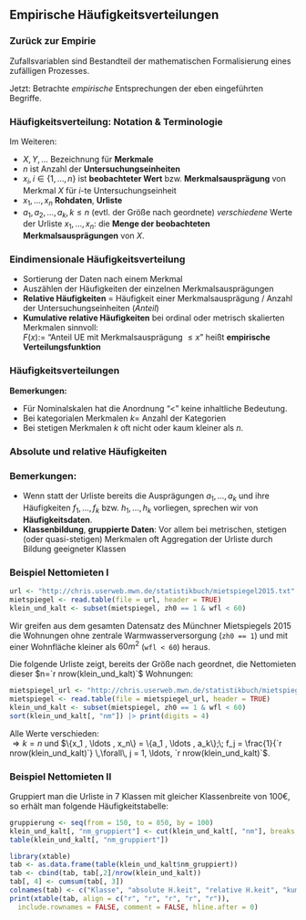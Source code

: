## Empirische Häufigkeitsverteilungen

<!-- ### Beispiel: Befragung von Redakteuren -->

<!-- \begin{center} -->
<!--   \includegraphics[height=.8\textheight]{pics/2-befragung-redakteure} -->
<!-- \end{center} -->

### Zurück zur Empirie

Zufallsvariablen sind Bestandteil der mathematischen Formalisierung eines zufälligen Prozesses.

Jetzt: Betrachte *empirische* Entsprechungen der eben eingeführten Begriffe.


### Häufigkeitsverteilung: Notation & Terminologie

Im Weiteren:

- $X, Y, \ldots$ Bezeichnung für **Merkmale**
- $n$ ist Anzahl der **Untersuchungseinheiten**
- $x_i, i \in \{1, \ldots, n\}$ ist **beobachteter Wert** bzw. **Merkmalsausprägung** von Merkmal $X$ für $i$-te Untersuchungseinheit 
- $x_1, \ldots, x_n$ **Rohdaten**, **Urliste**
- $a_1, a_2, \ldots, a_k, \, k \le n$ (evtl. der Größe nach geordnete) *verschiedene* Werte der Urliste $x_1,\ldots,x_n$: die **Menge der beobachteten Merkmalsausprägungen**  von $X$.

### Eindimensionale Häufigkeitsverteilung

  -  Sortierung der Daten nach einem Merkmal
  -  Auszählen der Häufigkeiten der einzelnen Merkmalsausprägungen
  -  **Relative Häufigkeiten** = Häufigkeit einer Merkmalsausprägung / Anzahl der Untersuchungseinheiten (*Anteil*)
  -  **Kumulative relative Häufigkeiten** bei  ordinal oder metrisch skalierten Merkmalen sinnvoll:  
 $F(x):=$ "Anteil UE mit Merkmalsausprägung $\leq x$"
 heißt **empirische Verteilungsfunktion**

### Häufigkeitsverteilungen

**Bemerkungen:**

-  Für Nominalskalen hat die Anordnung "$<$" keine
inhaltliche Bedeutung.
- Bei kategorialen Merkmalen $k =$ Anzahl der Kategorien  
- Bei stetigen Merkmalen $k$ oft nicht oder kaum kleiner als $n$.


### Absolute und relative Häufigkeiten

\begin{tabular}{ll}
$h(a_j) = h_j$ & \textbf{absolute Häufigkeit} der
Ausprägung $a_j$,\\*[0.7cm]
           &  d.h.~Anzahl der $x_i$ aus $x_1,\dots x_n$ mit $x_i = a_j$
\\*[0.7cm]
$ f(a_j) = f_j = h_j/n$ & \textbf{relative Häufigkeit}
von $a_j$ \\*[0.7cm]
$h_1 , \ldots , h_k$    & \textbf{absolute
Häufigkeitsverteilung} \\*[0.7cm]
$f_1 , \ldots , f_k $   & \textbf{relative
Häufigkeitsverteilung}
\end{tabular}


### Bemerkungen:

-  Wenn statt der Urliste bereits die Ausprägungen $a_1,\ldots,a_k$ und ihre Häufigkeiten $f_1,\ldots,f_k$ bzw. $h_1,\ldots,h_k$ vorliegen, sprechen wir von **Häufigkeitsdaten**.
-  **Klassenbildung**, **gruppierte Daten**: Vor allem bei metrischen, stetigen (oder quasi-stetigen) Merkmalen oft
Aggregation der Urliste durch Bildung geeigneter Klassen

### Beispiel Nettomieten I

```r
url <- "http://chris.userweb.mwn.de/statistikbuch/mietspiegel2015.txt"
mietspiegel <- read.table(file = url, header = TRUE)
klein_und_kalt <- subset(mietspiegel, zh0 == 1 & wfl < 60)
```

Wir greifen aus dem gesamten Datensatz des Münchner Mietspiegels 2015 die Wohnungen ohne zentrale Warmwasserversorgung (`zh0 == 1`) und mit einer Wohnfläche kleiner als $60m^2$ (`wfl < 60`) heraus. 

Die folgende Urliste zeigt, bereits der Größe nach geordnet, die Nettomieten dieser $n=`r nrow(klein_und_kalt)`$ Wohnungen:

```r
mietspiegel_url <- "http://chris.userweb.mwn.de/statistikbuch/mietspiegel2015.txt"
mietspiegel <- read.table(file = mietspiegel_url, header = TRUE)
klein_und_kalt <- subset(mietspiegel, zh0 == 1 & wfl < 60)
sort(klein_und_kalt[, "nm"]) |> print(digits = 4)
```

Alle Werte verschieden:  
$\Rightarrow k=n$ und $\{x_1 , \ldots , x_n\} = \{a_1 , \ldots , a_k\};\; f_j = \frac{1}{`r nrow(klein_und_kalt)`} \,\forall\,  j = 1, \ldots, `r nrow(klein_und_kalt)`$.

### Beispiel Nettomieten II

Gruppiert man die Urliste in $7$ Klassen mit gleicher
Klassenbreite von $100$€, so erhält man folgende
Häufigkeitstabelle:

```r
gruppierung <- seq(from = 150, to = 850, by = 100)
klein_und_kalt[, "nm_gruppiert"] <- cut(klein_und_kalt[, "nm"], breaks = gruppierung)
table(klein_und_kalt[, "nm_gruppiert"])
```
```r
library(xtable)
tab <- as.data.frame(table(klein_und_kalt$nm_gruppiert))
tab <- cbind(tab, tab[,2]/nrow(klein_und_kalt))
tab[, 4] <- cumsum(tab[, 3])
colnames(tab) <- c("Klasse", "absolute H.keit", "relative H.keit", "kumulative rel. H.keit")
print(xtable(tab, align = c("r", "r", "r", "r", "r")), 
  include.rownames = FALSE, comment = FALSE, hline.after = 0)
```

